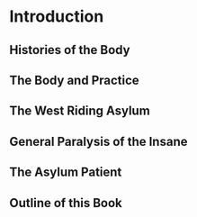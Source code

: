 # Introduction 

## Histories of the Body
## The Body and Practice 
## The West Riding Asylum 
## General Paralysis of the Insane
## The Asylum Patient 
## Outline of this Book

